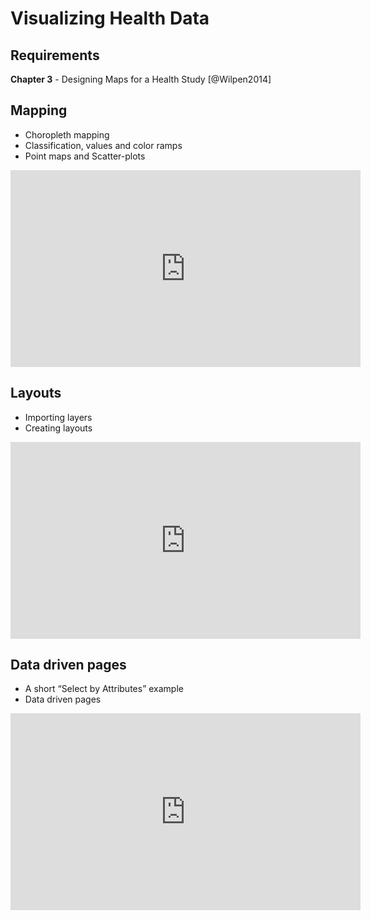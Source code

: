 # Visualizing Health Data {#week2}

## Requirements

**Chapter 3** - Designing Maps for a Health Study [@Wilpen2014]

## Mapping

+ Choropleth mapping
+ Classification, values and color ramps
+ Point maps and Scatter-plots 

<iframe width="560" height="315" src="https://www.youtube.com/embed/QcUjA2fA0ds" frameborder="0" allow="accelerometer; autoplay; encrypted-media; gyroscope; picture-in-picture" allowfullscreen></iframe>

## Layouts

+ Importing layers
+ Creating layouts

<iframe width="560" height="315" src="https://www.youtube.com/embed/bLQ4OvLxIqo" frameborder="0" allow="accelerometer; autoplay; encrypted-media; gyroscope; picture-in-picture" allowfullscreen></iframe>

## Data driven pages

+ A short "Select by Attributes" example
+ Data driven pages

<iframe width="560" height="315" src="https://www.youtube.com/embed/u3wP80rzPPs" frameborder="0" allow="accelerometer; autoplay; encrypted-media; gyroscope; picture-in-picture" allowfullscreen></iframe>